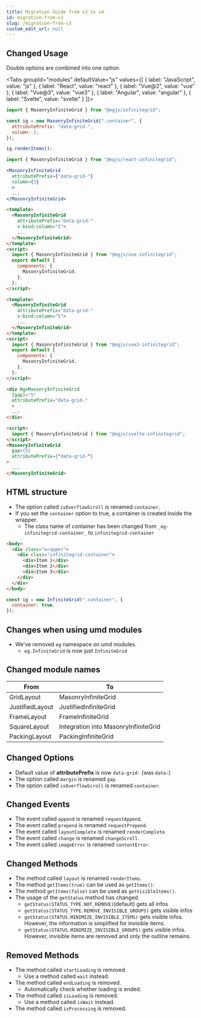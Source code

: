```yaml
---
title: Migration Guide from v3 to v4
id: migration-from-v3
slug: /migration-from-v3
custom_edit_url: null
---
```



## Changed Usage
Double options are combined into one option.

<Tabs
  groupId="modules"
  defaultValue="js"
  values={[
    { label: "JavaScript", value: "js" },
    { label: "React", value: "react" },
    { label: "Vue@2", value: "vue" },
    { label: "Vue@3", value: "vue3" },
    { label: "Angular", value: "angular" },
    { label: "Svelte", value: "svelte" }
  ]}>
  <TabItem value="js">

```js
import { MasonryInfiniteGrid } from "@egjs/infinitegrid";

const ig = new MasonryInfiniteGrid(".container", {
  attributePrefix: "data-grid-",
  column: 5,
});

ig.renderItems();
```

  </TabItem>
  <TabItem value="react">

```jsx
import { MasonryInfiniteGrid } from "@egjs/react-infinitegrid";

<MasonryInfiniteGrid
  attributePrefix={"data-grid-"}
  column={5}
  >
  ...
</MasonryInfiniteGrid>
```

  </TabItem>
  <TabItem value="vue">

```html
<template>
  <MasonryInfiniteGrid
    attributePrefix="data-grid-"
    v-bind:column="5">
    ...
  </MasonryInfiniteGrid>
</template>
<script>
  import { MasonryInfiniteGrid } from "@egjs/vue-infinitegrid";
  export default {
    components: {
      MasonryInfiniteGrid,
    },
  };
</script>
```

  </TabItem>
  <TabItem value="vue3">

```html
<template>
  <MasonryInfiniteGrid
    attributePrefix="data-grid-"
    v-bind:column="5">
    ...
  </MasonryInfiniteGrid>
</template>
<script>
  import { MasonryInfiniteGrid } from "@egjs/vue3-infinitegrid";
  export default {
    components: {
      MasonryInfiniteGrid,
    },
  };
</script>
```

  </TabItem>
  <TabItem value="angular">

```html
<div NgxMasonryInfiniteGrid
  [gap]="5"
  attributePrefix="data-grid-"
  >
  ...
</div>
```

  </TabItem>
  <TabItem value="svelte">

```html
<script>
  import { MasonryInfiniteGrid } from "@egjs/svelte-infinitegrid";
</script>
<MasonryInfiniteGrid
  gap={5}
  attributePrefix={"data-grid-"}
>
  ...
</MasonryInfiniteGrid>
```

  </TabItem>
</Tabs>



## HTML structure
- The option called `isOverflowScroll` is renamed `container`.
- If you set the `container` option to true, a container is created inside the wrapper.
  - The class name of container has been changed from `_eg-infinitegrid-container_` to `infinitegrid-container`

```html {3}
<body>
  <div class="wrapper">
    <div class="infinitegrid-container">
      <div>Item 1</div>
      <div>Item 2</div>
      <div>Item 3</div>
    </div>
  </div>
</body>
```
```js
const ig = new InfiniteGrid(".container", {
  container: true,
});
```


## Changes when using umd modules
- We've removed `eg` namespace on umd modules.
  - `eg.InfiniteGrid` is now just `InfiniteGrid`


## Changed module names

|From|To|
|---|---|
|GridLayout|MasonryInfiniteGrid|
|JustifiedLayout|JustifiedInfiniteGrid|
|FrameLayout|FrameInfiniteGrid|
|SquareLayout|Integration into MasonryInfiniteGrid|
|PackingLayout|PackingInfiniteGrid|

## Changed Options
- Default value of **attributePrefix** is now `data-grid-` (was `data-`)
- The option called `margin` is renamed `gap`.
- The option called `isOverflowScroll` is renamed `container`.

## Changed Events
- The event called `append` is renamed `requestAppend`.
- The event called `prepend` is renamed `requestPrepend`.
- The event called `layoutComplete` is renamed `renderComplete`.
- The event called `change` is renamed `changeScroll`.
- The event called `imageError` is renamed `contentError`.

## Changed Methods
- The method called `layout` is renamed `renderItems`.
- The method `getItems(true)` can be used as `getItems()`.
- The method `getItems(false)` can be used as `getVisibleItems()`.
- The usage of the `getStatus` method has changed.
  - `getStatus(STATUS_TYPE.NOT_REMOVE)`(default) gets all infos
  - `getStatus(STATUS_TYPE.REMOVE_INVISIBLE_GROUPS)` gets visible infos
  - `getStatus(STATUS.MINIMIZE_INVISIBLE_ITEMS)` gets visible infos. However, the information is simplified for invisible items.
  - `getStatus(STATUS.MINIMIZE_INVISIBLE_GROUPS)` gets visible infos. However, invisible items are removed and only the outline remains.

## Removed Methods
- The method called `startLoading` is removed.
  - Use a method called `wait` instead.
- The method called `endLoading` is removed.
  -  Automatically check whether loading is ended.
- The method called `isLoading` is removed.
  - Use a method called `isWait` instead.
- The method called `isProcessing` is removed.
